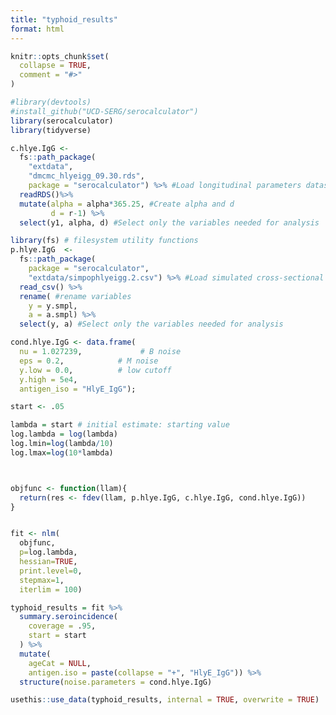 ```yaml
---
title: "typhoid_results"
format: html
---
```




```r
knitr::opts_chunk$set(
  collapse = TRUE,
  comment = "#>"
)
```

```r

#library(devtools)
#install_github("UCD-SERG/serocalculator")
library(serocalculator)
library(tidyverse)
```

```r
c.hlye.IgG <- 
  fs::path_package(                          
    "extdata", 
    "dmcmc_hlyeigg_09.30.rds", 
    package = "serocalculator") %>% #Load longitudinal parameters dataset
  readRDS()%>%
  mutate(alpha = alpha*365.25, #Create alpha and d 
         d = r-1) %>%
  select(y1, alpha, d) #Select only the variables needed for analysis
```

``` r
library(fs) # filesystem utility functions
p.hlye.IgG  <- 
  fs::path_package(
    package = "serocalculator", 
    "extdata/simpophlyeigg.2.csv") %>% #Load simulated cross-sectional dataset
  read_csv() %>%
  rename( #rename variables
    y = y.smpl,
    a = a.smpl) %>% 
  select(y, a) #Select only the variables needed for analysis
```

``` r
cond.hlye.IgG <- data.frame(
  nu = 1.027239,             # B noise
  eps = 0.2,            # M noise
  y.low = 0.0,          # low cutoff
  y.high = 5e4,
  antigen_iso = "HlyE_IgG"); 
```

```r
start <- .05

lambda = start # initial estimate: starting value
log.lambda = log(lambda)
log.lmin=log(lambda/10)
log.lmax=log(10*lambda) 



objfunc <- function(llam){
  return(res <- fdev(llam, p.hlye.IgG, c.hlye.IgG, cond.hlye.IgG))
}


fit <- nlm(
  objfunc,
  p=log.lambda,
  hessian=TRUE,
  print.level=0,
  stepmax=1,
  iterlim = 100)

typhoid_results = fit %>% 
  summary.seroincidence(
    coverage = .95,
    start = start
  ) %>%
  mutate(
    ageCat = NULL,
    antigen.iso = paste(collapse = "+", "HlyE_IgG")) %>%
  structure(noise.parameters = cond.hlye.IgG)

usethis::use_data(typhoid_results, internal = TRUE, overwrite = TRUE)
```
